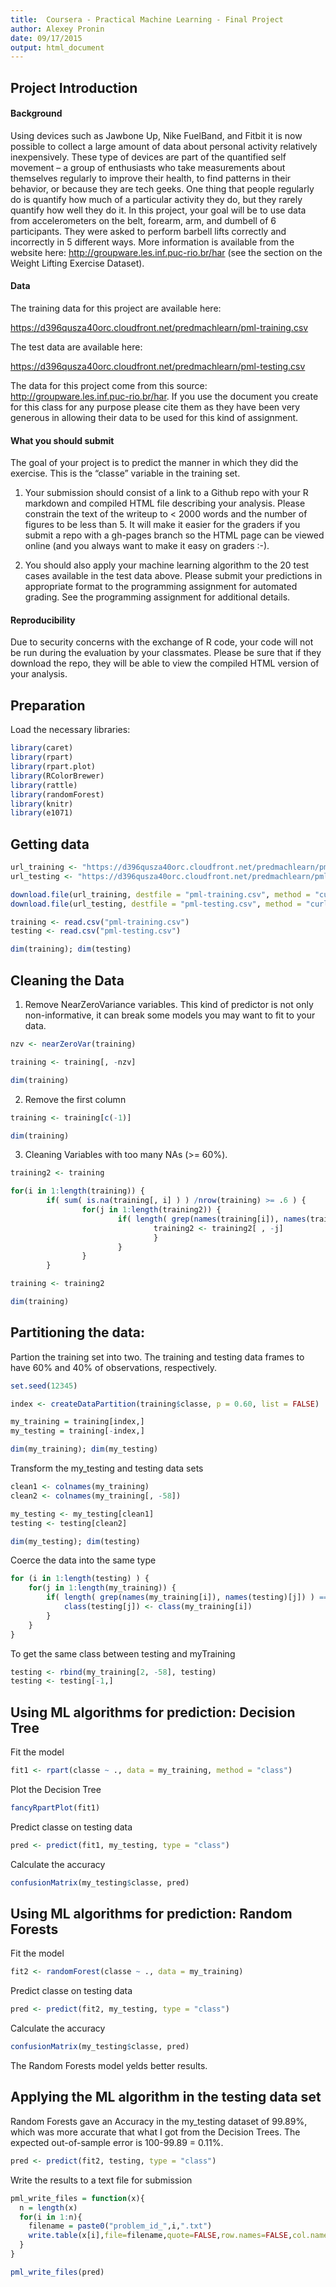 ```yaml
---
title:  Coursera - Practical Machine Learning - Final Project
author: Alexey Pronin
date: 09/17/2015
output: html_document
---
```



## Project Introduction

#### Background
Using devices such as Jawbone Up, Nike FuelBand, and Fitbit it is now possible to collect a large amount of data about personal activity relatively inexpensively. These type of devices are part of the quantified self movement – a group of enthusiasts who take measurements about themselves regularly to improve their health, to find patterns in their behavior, or because they are tech geeks. One thing that people regularly do is quantify how much of a particular activity they do, but they rarely quantify how well they do it. In this project, your goal will be to use data from accelerometers on the belt, forearm, arm, and dumbell of 6 participants. They were asked to perform barbell lifts correctly and incorrectly in 5 different ways. More information is available from the website here: <http://groupware.les.inf.puc-rio.br/har> (see the section on the Weight Lifting Exercise Dataset). 

#### Data
The training data for this project are available here: 

<https://d396qusza40orc.cloudfront.net/predmachlearn/pml-training.csv>

The test data are available here: 

<https://d396qusza40orc.cloudfront.net/predmachlearn/pml-testing.csv>

The data for this project come from this source: <http://groupware.les.inf.puc-rio.br/har>. If you use the document you create for this class for any purpose please cite them as they have been very generous in allowing their data to be used for this kind of assignment.

#### What you should submit
The goal of your project is to predict the manner in which they did the exercise. This is the "classe" variable in the training set.

1. Your submission should consist of a link to a Github repo with your R markdown and compiled HTML file describing your analysis. Please constrain the text of the writeup to < 2000 words and the number of figures to be less than 5. It will make it easier for the graders if you submit a repo with a gh-pages branch so the HTML page can be viewed online (and you always want to make it easy on graders :-).

2. You should also apply your machine learning algorithm to the 20 test cases available in the test data above. Please submit your predictions in appropriate format to the programming assignment for automated grading. See the programming assignment for additional details. 

#### Reproducibility 
Due to security concerns with the exchange of R code, your code will not be run during the evaluation by your classmates. Please be sure that if they download the repo, they will be able to view the compiled HTML version of your analysis. 



## Preparation
Load the necessary libraries:
```r
library(caret)
library(rpart)
library(rpart.plot)
library(RColorBrewer)
library(rattle)
library(randomForest)
library(knitr)
library(e1071)
```



## Getting data
```r
url_training <- "https://d396qusza40orc.cloudfront.net/predmachlearn/pml-training.csv"
url_testing <- "https://d396qusza40orc.cloudfront.net/predmachlearn/pml-testing.csv"

download.file(url_training, destfile = "pml-training.csv", method = "curl")
download.file(url_testing, destfile = "pml-testing.csv", method = "curl")

training <- read.csv("pml-training.csv")
testing <- read.csv("pml-testing.csv")

dim(training); dim(testing)
```



## Cleaning the Data
1. Remove NearZeroVariance variables. This kind of predictor is not only non-informative, it can break some models you may want to fit to your data.
```r
nzv <- nearZeroVar(training)

training <- training[, -nzv]

dim(training)
```

2. Remove the first column
```r
training <- training[c(-1)]

dim(training)
```

3. Cleaning Variables with too many NAs (>= 60%).
```r
training2 <- training

for(i in 1:length(training)) {
        if( sum( is.na(training[, i] ) ) /nrow(training) >= .6 ) {
                for(j in 1:length(training2)) {
                        if( length( grep(names(training[i]), names(training2)[j]) ) ==1)  {
                                training2 <- training2[ , -j]
                                }   
                        } 
                }
        }

training <- training2

dim(training)
```


## Partitioning the data:
Partion the training set into two. The training and testing data frames to have 60% and 40% of observations, respectively.
```r
set.seed(12345)

index <- createDataPartition(training$classe, p = 0.60, list = FALSE)

my_training = training[index,]
my_testing = training[-index,]

dim(my_training); dim(my_testing)
```

Transform the my_testing and testing data sets
```r
clean1 <- colnames(my_training)
clean2 <- colnames(my_training[, -58])

my_testing <- my_testing[clean1]        
testing <- testing[clean2]    

dim(my_testing); dim(testing)
```

Coerce the data into the same type
```r
for (i in 1:length(testing) ) {
    for(j in 1:length(my_training)) {
        if( length( grep(names(my_training[i]), names(testing)[j]) ) == 1)  {
            class(testing[j]) <- class(my_training[i])
        }      
    }      
}
```

To get the same class between testing and myTraining
```r
testing <- rbind(my_training[2, -58], testing)
testing <- testing[-1,]
```


## Using ML algorithms for prediction: Decision Tree
Fit the model
```r
fit1 <- rpart(classe ~ ., data = my_training, method = "class")
```

Plot the Decision Tree
```r
fancyRpartPlot(fit1)
```

Predict classe on testing data
```r
pred <- predict(fit1, my_testing, type = "class")
```

Calculate the accuracy
```r
confusionMatrix(my_testing$classe, pred)
```



## Using ML algorithms for prediction: Random Forests
Fit the model
```r
fit2 <- randomForest(classe ~ ., data = my_training)
```

Predict classe on testing data
```r
pred <- predict(fit2, my_testing, type = "class")
```

Calculate the accuracy
```r
confusionMatrix(my_testing$classe, pred)
```

The Random Forests model yelds better results.

## Applying the ML algorithm in the testing data set
Random Forests gave an Accuracy in the my_testing dataset of 99.89%, which was more accurate that what I got from the Decision Trees. The expected out-of-sample error is 100-99.89 = 0.11%.
```r
pred <- predict(fit2, testing, type = "class")
```

Write the results to a text file for submission

```r
pml_write_files = function(x){
  n = length(x)
  for(i in 1:n){
    filename = paste0("problem_id_",i,".txt")
    write.table(x[i],file=filename,quote=FALSE,row.names=FALSE,col.names=FALSE)
  }
}

pml_write_files(pred)
```
